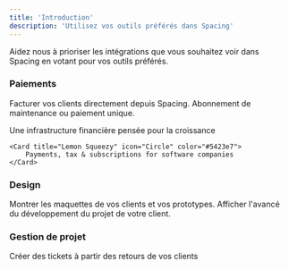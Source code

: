 ```yaml
---
title: 'Introduction'
description: 'Utilisez vos outils préférés dans Spacing'
---
```



<Note>
	Aidez nous à prioriser les intégrations que vous souhaitez voir dans Spacing en votant
	pour vos outils préférés.
	<ColoredButton className="border-sky-500/20" />
</Note>

### Paiements

Facturer vos clients directement depuis Spacing. Abonnement de maintenance ou paiement
unique.

<CardGroup cols={2}>
	<Card title="Stripe" icon="Stripe" color="#635bff">
		Une infrastructure financière pensée pour la croissance
	</Card>

    <Card title="Lemon Squeezy" icon="Circle" color="#5423e7">
    	Payments, tax & subscriptions for software companies
    </Card>

</CardGroup>

### Design

<CardGroup cols={2}>
	<Card title="Figma" icon="Figma" color="#0AC9FF">
		Montrer les maquettes de vos clients et vos prototypes.
	</Card>
	<Card title="Storybook" icon="Circle" color="#FF4785">
		Afficher l'avancé du développement du projet de votre client.
	</Card>
</CardGroup>

### Gestion de projet

<CardGroup cols={1}>
	<Card title="Linear" icon="Circle" color="#5E6AD2">
		Créer des tickets à partir des retours de vos clients
	</Card>
</CardGroup>
